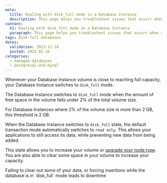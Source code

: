 ```yaml
---
meta:
  title: Dealing with disk_full mode in a Database Instance
  description: This page helps you troubleshoot issues that occurr when your Database Instance volume is near full capacity.
content:
  h1: Dealing with disk_full mode in a Database Instance
  paragraph: This page helps you troubleshoot issues that occurr when your Database Instance volume is near full capacity.
tags: disk-full databases
dates:
  validation: 2023-12-18
  posted: 2023-02-16
categories:
  - managed-databases
  - postgresql-and-mysql
---
```


Whenever your Database Instance volume is close to reaching full capacity, your Database Instance switches to `disk_full` mode.

The Database Instance switches to `disk_full` mode when the amount of free space in the volume falls under 2% of the total volume size.

For Database Instances where 2% of the volume size is more than 2 GB, this threshold is 2 GB.

When the Database Instance switches to `disk_full` state, the default transaction mode automatically switches to `read only`. This allows your applications to still access its data, while preventing new data from being added.

This state allows you to increase your volume or [upgrade your node type](/managed-databases/mongodb/how-to/upgrade-a-database-instance/). You are also able to clear some space in your volume to increase your capacity.

<Message type="important">
  Failing to clear out some of your data, or forcing insertions while the database is in `disk_full` mode leads to downtime
</Message>
